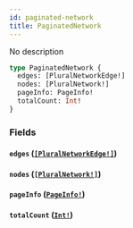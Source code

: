 ```yaml
---
id: paginated-network
title: PaginatedNetwork
---
```


No description

```graphql
type PaginatedNetwork {
  edges: [PluralNetworkEdge!]
  nodes: [PluralNetwork!]
  pageInfo: PageInfo!
  totalCount: Int!
}
```

### Fields

#### `edges` ([`[PluralNetworkEdge!]`](/docs/graphql/objects/plural-network-edge))

#### `nodes` ([`[PluralNetwork!]`](/docs/graphql/objects/plural-network))

#### `pageInfo` ([`PageInfo!`](/docs/graphql/objects/page-info))

#### `totalCount` ([`Int!`](/docs/graphql/scalars/int))
